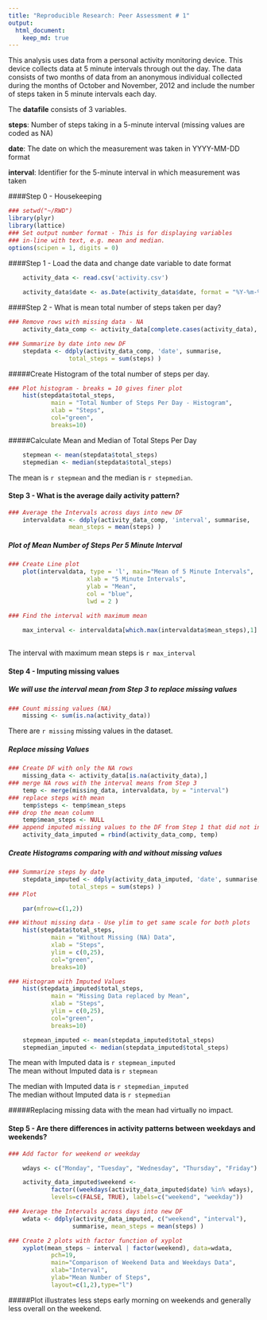 ```yaml
---
title: "Reproducible Research: Peer Assessment # 1"
output: 
  html_document:
    keep_md: true
---
```


This analysis uses data from a personal activity monitoring device. This device collects data at 5 minute intervals through out the day. The data consists of two months of data from an anonymous individual collected during the months of October and November, 2012 and include the number of steps taken in 5 minute intervals each day.

The **datafile** consists of 3 variables.

**steps**:    Number of steps taking in a 5-minute interval (missing values
              are coded as NA)  

**date**:     The date on which the measurement was taken in YYYY-MM-DD format  

**interval**: Identifier for the 5-minute interval in which measurement was
              taken  

####Step 0 - Housekeeping  

```r
### setwd("~/RWD")
library(plyr)
library(lattice)
### Set output number format - This is for displaying variables 
### in-line with text, e.g. mean and median.
options(scipen = 1, digits = 0)
```

  
####Step 1 - Load the data and change date variable to date format
  
```r
    activity_data <- read.csv('activity.csv')
    
    activity_data$date <- as.Date(activity_data$date, format = "%Y-%m-%d")

```
  
####Step 2 -  What is mean total number of steps taken per day?
              
```r
### Remove rows with missing data - NA
    activity_data_comp <- activity_data[complete.cases(activity_data), ]

### Summarize by date into new DF
    stepdata <- ddply(activity_data_comp, 'date', summarise,
                 total_steps = sum(steps) )
```
  
#####Create Histogram of the total number of steps per day.
  
```r
### Plot histogram - breaks = 10 gives finer plot
    hist(stepdata$total_steps,
            main = "Total Number of Steps Per Day - Histogram",
            xlab = "Steps",
            col="green",
            breaks=10)
```
  
#####Calculate Mean and Median of Total Steps Per Day
  
```r
    stepmean <- mean(stepdata$total_steps)
    stepmedian <- median(stepdata$total_steps)
```

  
The mean is `r stepmean` and the median is `r stepmedian`.


#### Step 3 - What is the average daily activity pattern?

```r
### Average the Intervals across days into new DF
    intervaldata <- ddply(activity_data_comp, 'interval', summarise,
                 mean_steps = mean(steps) )
```

##### Plot of Mean Number of Steps Per 5 Minute Interval

``` r
### Create Line plot
    plot(intervaldata, type = 'l', main="Mean of 5 Minute Intervals", 
                      xlab = "5 Minute Intervals",
                      ylab = "Mean",
                      col = "blue",
                      lwd = 2 )

### Find the interval with maximum mean
    
    max_interval <- intervaldata[which.max(intervaldata$mean_steps),1]
    
```


The interval with maximum mean steps is `r max_interval`


#### Step 4 - Imputing missing values 

##### We will use the interval mean from Step 3 to replace missing values


```r
### Count missing values (NA)
    missing <- sum(is.na(activity_data))
```

There are `r missing` missing values in the dataset.

##### Replace missing Values

```r
### Create DF with only the NA rows
    missing_data <- activity_data[is.na(activity_data),]
### merge NA rows with the interval means from Step 3
    temp <- merge(missing_data, intervaldata, by = "interval")
### replace steps with mean
    temp$steps <- temp$mean_steps
### drop the mean column
    temp$mean_steps <- NULL
### append imputed missing values to the DF from Step 1 that did not include the NA rows
    activity_data_imputed = rbind(activity_data_comp, temp)
```

##### Create Histograms comparing with and without missing values

```r

### Summarize steps by date
    stepdata_imputed <- ddply(activity_data_imputed, 'date', summarise,
                 total_steps = sum(steps) )
### Plot

    par(mfrow=c(1,2))

### Without missing data - Use ylim to get same scale for both plots
    hist(stepdata$total_steps,
            main = "Without Missing (NA) Data",
            xlab = "Steps",
            ylim = c(0,25),
            col="green",
            breaks=10)

### Histogram with Imputed Values
    hist(stepdata_imputed$total_steps,
            main = "Missing Data replaced by Mean",
            xlab = "Steps",
            ylim = c(0,25),
            col="green",
            breaks=10)


```

```r
    stepmean_imputed <- mean(stepdata_imputed$total_steps)
    stepmedian_imputed <- median(stepdata_imputed$total_steps)
```
  
The mean with Imputed data is `r stepmean_imputed`  
The mean without Imputed data is `r stepmean`  

The median with Imputed data is `r stepmedian_imputed`  
The median without Imputed data is `r stepmedian`  

#####Replacing missing data with the mean had virtually no impact.

#### Step 5 - Are there differences in activity patterns between weekdays and weekends?

```r

### Add factor for weekend or weekday

    wdays <- c("Monday", "Tuesday", "Wednesday", "Thursday", "Friday")

    activity_data_imputed$weekend <- 
            factor((weekdays(activity_data_imputed$date) %in% wdays), 
            levels=c(FALSE, TRUE), labels=c("weekend", "weekday"))

### Average the Intervals across days into new DF
    wdata <- ddply(activity_data_imputed, c("weekend", "interval"),
                  summarise, mean_steps = mean(steps) )

### Create 2 plots with factor function of xyplot
    xyplot(mean_steps ~ interval | factor(weekend), data=wdata, 
            pch=19,
            main="Comparison of Weekend Data and Weekdays Data", 
            xlab="Interval",
            ylab="Mean Number of Steps",
            layout=c(1,2),type="l")

```


#####Plot illustrates less steps early morning on weekends and generally less overall on the weekend.
